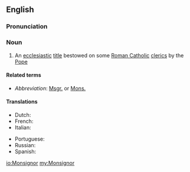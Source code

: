 {{also|monsignor}}
==English==

===Pronunciation===
{{a|UK}} {{IPA|/mɒnˈsiː.njə/|/mɒn.siːˈnjɔː/|lang=en}}

===Noun===
{{wikipedia}}
{{en-noun|Monsignori}}

# An [[ecclesiastic]] [[title]] bestowed on some [[Roman Catholic]] [[cleric]]s by the [[Pope]]

====Related terms====
* ''Abbreviation'': [[Msgr.]] or [[Mons.]]

====Translations====
{{trans-top|ecclesiastic title bestowed on some Roman Catholic clerics by the Pope}}
* Dutch: {{t+|nl|monseigneur|m}}
* French: {{t+|fr|Monseigneur}}
* Italian: {{t|it|monsignore|m}}
{{trans-mid}}
* Portuguese: {{t|pt|monsenhor|m}}
* Russian: {{t|ru|монсеньо́р|m}}
* Spanish: {{t+|es|monseñor|m}}
{{trans-bottom}}

[[io:Monsignor]]
[[my:Monsignor]]